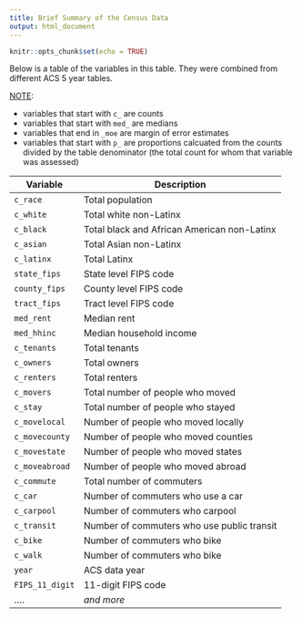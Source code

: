 ```yaml
---
title: Brief Summary of the Census Data
output: html_document
---
```


```r
knitr::opts_chunk$set(echo = TRUE)
```

Below is a table of the variables in this table. They were combined from 
different ACS 5 year tables.

<u>NOTE</u>:

- variables that start with `c_` are counts
- variables that start with `med_` are medians
- variables that end in `_moe` are margin of error estimates
- variables that start with `p_` are proportions calcuated from the counts divided by the table denominator (the total count for whom that variable was assessed)


| Variable        | Description                                     |
|-----------------|-------------------------------------------------|
| `c_race`        |Total population                                 
| `c_white`       |Total white non-Latinx
| `c_black`       | Total black and African American non-Latinx
| `c_asian`       | Total Asian non-Latinx
| `c_latinx`      | Total Latinx
| `state_fips`    | State level FIPS code
| `county_fips`   | County level FIPS code
| `tract_fips`    | Tract level FIPS code
| `med_rent`      | Median rent
| `med_hhinc`     | Median household income
| `c_tenants`     | Total tenants
| `c_owners`      | Total owners
| `c_renters`     | Total renters
| `c_movers`      | Total number of people who moved
| `c_stay`        | Total number of people who stayed
| `c_movelocal`   | Number of people who moved locally
| `c_movecounty`  | Number of people who moved counties
| `c_movestate`   | Number of people who moved states
| `c_moveabroad`  | Number of people who moved abroad
| `c_commute`     | Total number of commuters
| `c_car`         | Number of commuters who use a car
| `c_carpool`     | Number of commuters who carpool
| `c_transit`     | Number of commuters who use public transit
| `c_bike`        | Number of commuters who bike
| `c_walk`        | Number of commuters who bike
| `year`          | ACS data year
| `FIPS_11_digit` | 11-digit FIPS code
| ....            | *and more*
